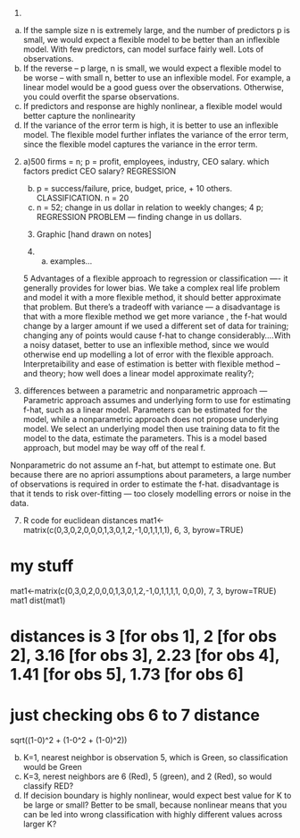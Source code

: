 1. 
  a) If the sample size n is extremely large, and the number of predictors p is small, we would expect a flexible model to be better than an inflexible model. With few predictors, can model surface fairly well. Lots of observations.
  b) If the reverse -- p large, n is small, we would expect a flexible model to be worse -- with small n, better to use an inflexible model. For example, a linear model would be a good guess over the observations. Otherwise, you could overfit the sparse observations. 
  c) If predictors and response are highly nonlinear, a flexible model would better capture the nonlinearity
  d) If the variance of the error term is high, it is better to use an inflexible model. The flexible model further inflates the variance of the error term, since the flexible model captures the variance in the error term. 
  
2.
  a)500 firms = n; p = profit, employees, industry, CEO salary. which factors predict CEO salary? REGRESSION
  b) p = success/failure, price, budget, price, + 10 others. CLASSIFICATION. n = 20
  c) n = 52; change in us dollar in relation to weekly changes; 4 p; REGRESSION PROBLEM --- finding change in us dollars. 
  
  
  3. Graphic [hand drawn on notes] 
  
  4. a) examples...
  
  5 Advantages of a flexible approach to regression or classification ---- it generally provides for lower bias. We take a complex real life problem and model it with a more flexible method, it should better approximate that problem. But there's a tradeoff with variance --- a disadvantage is that with a more flexible method we get more variance , the f-hat would change by a larger amount if we used a different set of data for training; changing any of points would cause f-hat to change considerably....With a noisy dataset, better to use an inflexible method, since we would otherwise end up modelling a lot of error  with the flexible approach.  Interpretaibility and ease of estimation is better with flexible method -- and theory; how well does a linear model approximate reality?; 


6. differences between a parametric and nonparametric approach --- Parametric approach assumes and underlying form to use for estimating f-hat, such as a linear model. Parameters can be estimated for the model, while a nonparametric approach does not propose underlying model. We select an underlying model then use training data to fit the model to the data, estimate the parameters.  This is a model based approach, but model may be way off of the real f. 

Nonparametric do not assume an f-hat, but attempt to estimate one.  But because there are no apriori assumptions about parameters, a large number of observations is required in order to estimate the f-hat.  disadvantage is that it tends to risk over-fitting --- too closely modelling errors or noise in the data. 

7. R code for euclidean distances
mat1<-matrix(c(0,3,0,2,0,0,0,1,3,0,1,2,-1,0,1,1,1,1), 6, 3, byrow=TRUE)

# my stuff
mat1<-matrix(c(0,3,0,2,0,0,0,1,3,0,1,2,-1,0,1,1,1,1, 0,0,0), 7, 3, byrow=TRUE)
mat1
dist(mat1)

# distances is 3 [for  obs 1], 2 [for  obs 2], 3.16 [for  obs 3], 2.23 [for  obs 4], 1.41 [for  obs 5], 1.73 [for  obs 6]

# just checking obs 6 to 7 distance
sqrt((1-0)^2 + (1-0^2 + (1-0)^2))

b) K=1, nearest neighbor is observation 5, which is Green, so classification would be Green
c) K=3, nerest neighbors are 6 (Red), 5 (green), and 2 (Red), so would classify RED?
d) If decision boundary is highly nonlinear, would expect best value for K to be large or small? Better to be small, because nonlinear means that you can be led into wrong classification with highly different values across larger K?
